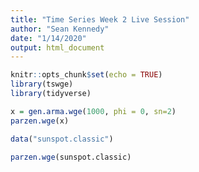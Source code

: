 ```yaml
---
title: "Time Series Week 2 Live Session"
author: "Sean Kennedy"
date: "1/14/2020"
output: html_document
---
```


```r
knitr::opts_chunk$set(echo = TRUE)
library(tswge)
library(tidyverse)
```

```r

x = gen.arma.wge(1000, phi = 0, sn=2)
parzen.wge(x)

```

```r
data("sunspot.classic")

parzen.wge(sunspot.classic)
```